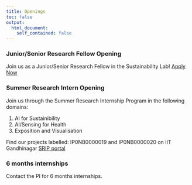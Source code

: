 ```yaml
---
title: Openings
toc: false
output:
  html_document:
    self_contained: false
---
```


### Junior/Senior Research Fellow Opening

Join us as a Junior/Senior Research Fellow in the Sustainability Lab! [Apply Now](https://docs.google.com/forms/d/e/1FAIpQLSeU2KoY-yAsFKCtlUZ8BH8gMEMwhV8z6L8WdaOtPB7TsJQrRg/viewform)

### Summer Research Intern Opening

Join us through the Summer Research Internship Program in the following domains:

1. AI for Sustainibility
2. AI/Sensing for Health
3. Exposition and Visualisation

Find our projects labelled: IP0NB0000019 and IP0NB0000020 on IIT Gandhinagar [SRIP portal](https://srip.iitgn.ac.in/registration/)

### 6 months internships

Contact the PI for 6 months internships. 
